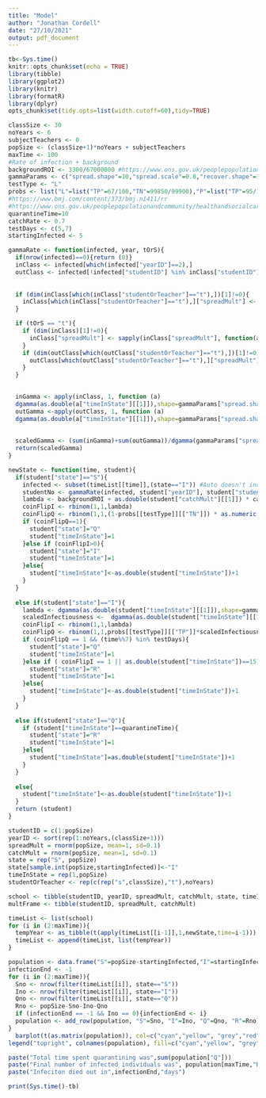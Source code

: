 ```yaml
---
title: "Model"
author: "Jonathan Cordell"
date: "27/10/2021"
output: pdf_document
---
```


```r
tb<-Sys.time()
knitr::opts_chunk$set(echo = TRUE)
library(tibble)
library(ggplot2)
library(knitr)
library(formatR)
library(dplyr)
opts_chunk$set(tidy.opts=list(width.cutoff=60),tidy=TRUE)
```

```r
classSize <- 30
noYears <- 6
subjectTeachers <- 0
popSize <- (classSize+1)*noYears + subjectTeachers
maxTime <- 100
#Rate of infection + background
backgroundROI <- 3300/67000000 #https://www.ons.gov.uk/peoplepopulationandcommunity/populationandmigration/populationestimates
gammaParams <- c("spread.shape"=10,"spread.scale"=0.8,"recover.shape"=17,"recover.scale"=0.8)
testType <- "L"
probs <- list("L"=list("TP"=67/100,"TN"=99850/99900),"P"=list("TP"=95/100,"TN"=99.2/100), "N"=list("TP"=0,"TN"=1))
#https://www.bmj.com/content/373/bmj.n1411/rr
#https://www.ons.gov.uk/peoplepopulationandcommunity/healthandsocialcare/conditionsanddiseases/methodologies/covid19infectionsurveypilotmethodsandfurtherinformation
quarantineTime=10
catchRate <- 0.7
testDays <- c(5,7)
startingInfected <- 5
```

```r
gammaRate <- function(infected, year, tOrS){
  if(nrow(infected)==0){return (0)}
  inClass <- infected[which(infected["yearID"]==2),]
  outClass <- infected[!infected["studentID"] %in% inClass["studentID"],]
  
  
  if (dim(inClass[which(inClass["studentOrTeacher"]=="t"),])[1]!=0){
    inClass[which(inClass["studentOrTeacher"]=="t"),]["spreadMult"] <- sapply(inClass[which(inClass["studentOrTeacher"]=="t"),]["spreadMult"], function(a) as.character(as.double(a)*3)) #Teachers 3X infective as typical student
  }

  if (tOrS == "t"){
    if (dim(inClass)[1]!=0){
      inClass["spreadMult"] <- sapply(inClass["spreadMult"], function(a) as.character(as.double(a)*1.5)) #Teacher 1.5X infectible
    }
    if (dim(outClass[which(outClass["studentOrTeacher"]=="t"),])[1]!=0){
      outClass[which(outClass["studentOrTeacher"]=="t"),]["spreadMult"] <- sapply(outClass[which(outClass["studentOrTeacher"]=="t"),]["spreadMult"], function(a) as.character(as.double(a)*1.5)) #Teachers 1.5X likely to spread to each other
    }
  }

  
  inGamma <- apply(inClass, 1, function (a)
  dgamma(as.double(a["timeInState"][[1]]),shape=gammaParams["spread.shape"],scale=gammaParams["spread.scale"])*as.double(a["spreadMult"]) )
  outGamma <-apply(outClass, 1, function (a)
  dgamma(as.double(a["timeInState"][[1]]),shape=gammaParams["spread.shape"],scale=gammaParams["spread.scale"])*as.double(a["spreadMult"]) )*0.7 #Discount non class
  
  
  scaledGamma <- (sum(inGamma)+sum(outGamma))/dgamma(gammaParams["spread.shape"]*gammaParams["spread.scale"],shape=gammaParams["spread.shape"],scale=gammaParams["spread.scale"])
  return(scaledGamma)
}

newState <- function(time, student){
  if(student["state"]=="S"){
    infected <- subset(timeList[[time]],(state=="I")) #Auto doesn't include student as already known to be in S
    studentNo <- gammaRate(infected, student["yearID"], student["studentOrTeacher"])
    lambda <- backgroundROI + as.double(student["catchMult"][[1]]) * catchRate *  studentNo/popSize
    coinFlipI <- rbinom(1,1,lambda)
    coinFlipQ <- rbinom(1,1,(1-probs[[testType]][["TN"]]) * as.numeric((time%%7) %in% testDays))
    if (coinFlipQ==1){
      student["state"]="Q"
      student["timeInState"]=1
    }else if (coinFlipI>0){
      student["state"]="I"
      student["timeInState"]=1
    }else{
      student["timeInState"]<-as.double(student["timeInState"])+1
    }
  }
  
  else if(student["state"]=="I"){
    lambda <- dgamma(as.double(student["timeInState"][[1]]),shape=gammaParams["recover.shape"],scale=gammaParams["recover.scale"])
    scaledInfectiousness <-  dgamma(as.double(student["timeInState"][[1]]),shape=gammaParams["spread.shape"],scale=gammaParams["spread.scale"]) / dgamma(gammaParams["spread.shape"]*gammaParams["spread.scale"],shape=gammaParams["spread.shape"],scale=gammaParams["spread.scale"])
    coinFlipI <- rbinom(1,1,lambda)
    coinFlipQ <- rbinom(1,1,probs[[testType]][["TP"]]*scaledInfectiousness)
    if (coinFlipQ == 1 && (time%%7) %in% testDays){
      student["state"]="Q"
      student["timeInState"]=1
    }else if ( coinFlipI == 1 || as.double(student["timeInState"])==15){
      student["state"]="R"
      student["timeInState"]=1
    }else{
      student["timeInState"]<-as.double(student["timeInState"])+1
    }
  }
  
  else if(student["state"]=="Q"){
    if (student["timeInState"]==quarantineTime){
      student["state"]="R"
      student["timeInState"]=1
    }else{
      student["timeInState"]=as.double(student["timeInState"])+1
    }
  }
  
  else{
    student["timeInState"]<-as.double(student["timeInState"])+1
  }
  return (student)
}
```

```r
studentID = c(1:popSize)
yearID <- sort(rep(1:noYears,(classSize+1)))
spreadMult = rnorm(popSize, mean=1, sd=0.1)
catchMult = rnorm(popSize, mean=1, sd=0.1)
state = rep("S", popSize)
state[sample.int(popSize,startingInfected)]<-"I"
timeInState = rep(1,popSize)
studentOrTeacher <- rep(c(rep("s",classSize),"t"),noYears)

school <- tibble(studentID, yearID, spreadMult, catchMult, state, timeInState, studentOrTeacher)
multFrame <- tibble(studentID, spreadMult, catchMult)
```

```r
timeList <- list(school)
for (i in (2:maxTime)){
  tempYear <- as_tibble(t(apply(timeList[[i-1]],1,newState,time=i-1)))
  timeList <- append(timeList, list(tempYear))
}
```

```r
population <- data.frame("S"=popSize-startingInfected,"I"=startingInfected, "Q"=0, "R"=0)
infectionEnd <- -1
for (i in (2:maxTime)){
  Sno <- nrow(filter(timeList[[i]], state=="S"))
  Ino <- nrow(filter(timeList[[i]], state=="I"))
  Qno <- nrow(filter(timeList[[i]], state=="Q"))
  Rno <- popSize-Sno-Ino-Qno
  if (infectionEnd == -1 && Ino == 0){infectionEnd <- i}
  population <- add_row(population, "S"=Sno, "I"=Ino, "Q"=Qno, "R"=Rno)
}
  barplot(t(as.matrix(population)), col=c("cyan","yellow", "grey","red"), xlab="Days", ylab="Students", names.arg=(1:maxTime))
legend("topright", colnames(population), fill=c("cyan","yellow", "grey","red"), bg="white")
```

```r
paste("Total time spent quarantining was",sum(population["Q"]))
paste("Final number of infected individuals was", population[maxTime,"R"], "out of a possible",popSize)
paste("Infeciton died out in",infectionEnd,"days")
```

```r
print(Sys.time()-tb)
```
